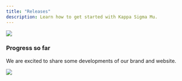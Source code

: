 ```yaml
---
title: "Releases"
description: Learn how to get started with Kappa Sigma Mu.
---
```


![](https://media.giphy.com/media/cb4ZGzuD1HwtGGY4a5/giphy.gif)

### Progress so far

We are excited to share some developments of our brand and website.

![](https://i.imgur.com/BZX4P2X.jpg)
